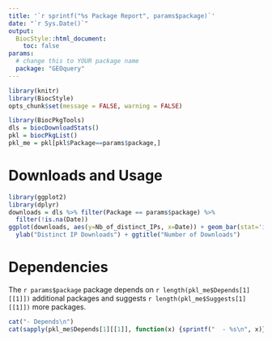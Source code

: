 ```yaml
---
title: '`r sprintf("%s Package Report", params$package)`'
date: "`r Sys.Date()`"
output: 
  BiocStyle::html_document:
    toc: false
params:
  # change this to YOUR package name
  package: "GEOquery"
---
```


```r
library(knitr)
library(BiocStyle)
opts_chunk$set(message = FALSE, warning = FALSE)
```

```r
library(BiocPkgTools)
dls = biocDownloadStats()
pkl = biocPkgList()
pkl_me = pkl[pkl$Package==params$package,]
```

# Downloads and Usage

```r
library(ggplot2)
library(dplyr)
downloads = dls %>% filter(Package == params$package) %>%
  filter(!is.na(Date))
ggplot(downloads, aes(y=Nb_of_distinct_IPs, x=Date)) + geom_bar(stat='identity') +
  ylab("Distinct IP Downloads") + ggtitle("Number of Downloads")
```

# Dependencies

The `r params$package` package depends on `r length(pkl_me$Depends[1][[1]])` additional packages and suggests
`r length(pkl_me$Suggests[1][[1]])` more packages.

```r
cat("- Depends\n")
cat(sapply(pkl_me$Depends[1][[1]], function(x) {sprintf("  - %s\n", x)}))
```